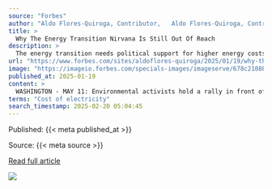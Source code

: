 ```yaml
---
source: "Forbes"
author: "Aldo Flores-Quiroga, Contributor,   Aldo Flores-Quiroga, Contributor  https://www.forbes.com/sites/aldoflores-quiroga/"
title: >
  Why The Energy Transition Nirvana Is Still Out Of Reach
description: >
  The energy transition needs political support for higher energy costs and the significant land footprint of renewable energy projects.
url: "https://www.forbes.com/sites/aldoflores-quiroga/2025/01/19/why-the-energy-transition-nirvana-is-still-out-of-reach/"
image: "https://imageio.forbes.com/specials-images/imageserve/678c2108b136dad74b093337/0x0.jpg?format=jpg&height=900&width=1600&fit=bounds"
published_at: 2025-01-19
content: >
  WASHINGTON - MAY 11: Environmental activists hold a rally in front of the White House to protest ... [+] offshore drilling for oil May 11, 2010 in Washington, DC. The Deepwater Horizon drilling platf… [+8648 chars]
terms: "Cost of electricity"
search_timestamp: 2025-02-20 05:04:45
---
```



Published: {{< meta published_at >}}


Source: {{< meta source >}}


[Read full article]({{< meta url >}}){target='_blank'}



![](`r rmarkdown::metadata$image[1]`)
